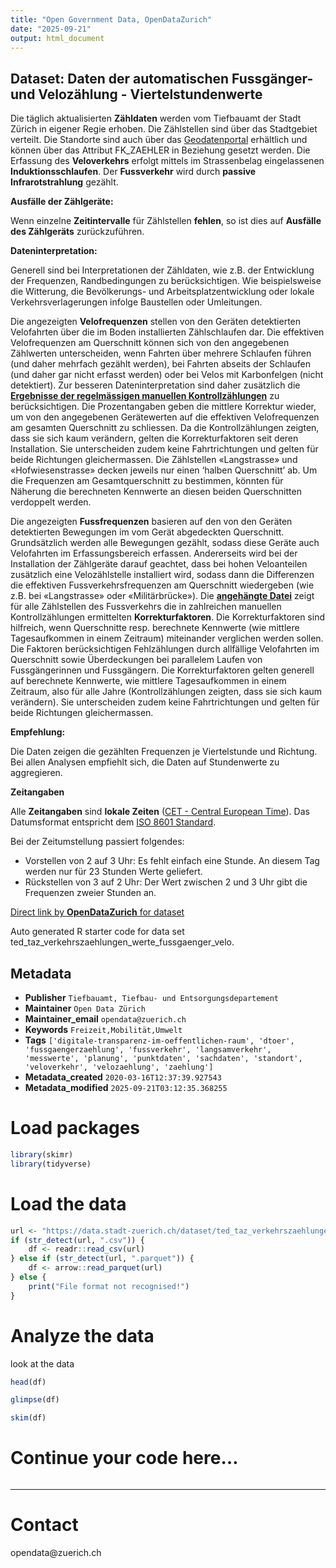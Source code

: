```yaml
---
title: "Open Government Data, OpenDataZurich"
date: "2025-09-21"
output: html_document
---
```


## Dataset: Daten der automatischen Fussgänger- und Velozählung - Viertelstundenwerte


Die täglich aktualisierten **Zähldaten** werden vom Tiefbauamt der Stadt Zürich in eigener Regie erhoben. Die Zählstellen sind über das Stadtgebiet verteilt. Die Standorte sind auch über das [Geodatenportal](https://www.stadt-zuerich.ch/geodaten/download/Standorte_der_automatischen_Fuss__und_Velozaehlungen) erhältlich und können über das Attribut FK_ZAEHLER in Beziehung gesetzt werden. Die Erfassung des **Veloverkehrs** erfolgt mittels im Strassenbelag eingelassenen **Induktionsschlaufen**. Der **Fussverkehr** wird durch **passive Infrarotstrahlung** gezählt. 
		


**Ausfälle der Zählgeräte:** 

Wenn einzelne **Zeitintervalle** für Zählstellen **fehlen**, so ist dies auf **Ausfälle des Zählgeräts** zurückzuführen.

**Dateninterpretation:**

Generell sind bei Interpretationen der Zähldaten, wie z.B. der Entwicklung der Frequenzen, Randbedingungen zu berücksichtigen. Wie beispielsweise die Witterung, die Bevölkerungs- und Arbeitsplatzentwicklung oder lokale Verkehrsverlagerungen infolge Baustellen oder Umleitungen.

Die angezeigten **Velofrequenzen** stellen von den Geräten detektierten Velofahrten über die im Boden installierten Zählschlaufen dar. Die effektiven Velofrequenzen am Querschnitt können sich von den angegebenen Zählwerten unterscheiden, wenn Fahrten über mehrere Schlaufen führen (und daher mehrfach gezählt werden), bei Fahrten abseits der Schlaufen (und daher gar nicht erfasst werden) oder bei Velos mit Karbonfelgen (nicht detektiert). Zur besseren Dateninterpretation sind daher zusätzlich die [**Ergebnisse der regelmässigen manuellen Kontrollzählungen**](https://data.stadt-zuerich.ch/dataset/83ca481f-275c-417b-9598-3902c481e400/resource/f5d31b06-98df-44da-90cb-daf570ba84b1/download/2018_02_19_korrekturfaktoren_vzs_ogd_veloverkehr.pdf) zu berücksichtigen. Die Prozentangaben geben die mittlere Korrektur wieder, um von den angegebenen Gerätewerten auf die effektiven Velofrequenzen am gesamten Querschnitt zu schliessen. Da die Kontrollzählungen zeigten, dass sie sich kaum verändern, gelten die Korrekturfaktoren seit deren Installation. Sie unterscheiden zudem keine Fahrtrichtungen und gelten für beide Richtungen gleichermassen. Die Zählstellen «Langstrasse» und «Hofwiesenstrasse» decken jeweils nur einen 'halben Querschnitt' ab. Um die Frequenzen am Gesamtquerschnitt zu bestimmen, könnten für Näherung die berechneten Kennwerte an diesen beiden Querschnitten verdoppelt werden.

Die angezeigten **Fussfrequenzen** basieren auf den von den Geräten detektierten Bewegungen im vom Gerät abgedeckten Querschnitt. Grundsätzlich werden alle Bewegungen gezählt, sodass diese Geräte auch Velofahrten im Erfassungsbereich erfassen. Andererseits wird bei der Installation der Zählgeräte darauf geachtet, dass bei hohen Veloanteilen zusätzlich eine Velozählstelle installiert wird, sodass dann die Differenzen die effektiven Fussverkehrsfrequenzen am Querschnitt wiedergeben (wie z.B.  bei «Langstrasse» oder «Militärbrücke»). Die [**angehängte Datei**](https://data.stadt-zuerich.ch/dataset/83ca481f-275c-417b-9598-3902c481e400/resource/de6c2881-f53d-42bb-8171-60c6b57cde86/download/2017_11_29_korrekturfaktoren_fzs_ogd_fussverkehr.pdf) zeigt für alle Zählstellen des Fussverkehrs die in zahlreichen manuellen Kontrollzählungen ermittelten **Korrekturfaktoren**. Die Korrekturfaktoren sind hilfreich, wenn Querschnitte resp. berechnete Kennwerte (wie mittlere Tagesaufkommen in einem Zeitraum) miteinander verglichen werden sollen. Die Faktoren berücksichtigen Fehlzählungen durch allfällige Velofahrten im Querschnitt sowie Überdeckungen bei parallelem Laufen von Fussgängerinnen und Fussgängern. Die Korrekturfaktoren gelten generell auf berechnete Kennwerte, wie mittlere Tagesaufkommen in einem Zeitraum, also für alle Jahre (Kontrollzählungen zeigten, dass sie sich kaum verändern). Sie unterscheiden zudem keine Fahrtrichtungen und gelten für beide Richtungen gleichermassen.

**Empfehlung:**

Die Daten zeigen die gezählten Frequenzen je Viertelstunde und Richtung. Bei allen Analysen empfiehlt sich, die Daten auf Stundenwerte zu aggregieren.



**Zeitangaben**

Alle **Zeitangaben** sind **lokale Zeiten** ([CET - Central European Time](http://www.timeanddate.com/time/zones/cet)). Das Datumsformat entspricht dem [ISO 8601 Standard](http://www.w3.org/TR/NOTE-datetime).

Bei der Zeitumstellung passiert folgendes: 

* Vorstellen von 2 auf 3 Uhr: Es fehlt einfach eine Stunde. An diesem Tag werden nur für 23 Stunden Werte geliefert. 
* Rückstellen von 3 auf 2 Uhr: Der Wert zwischen 2 und 3 Uhr gibt die Frequenzen zweier Stunden an.


				



[Direct link by **OpenDataZurich** for dataset](https://data.stadt-zuerich.ch/dataset/ted_taz_verkehrszaehlungen_werte_fussgaenger_velo)

Auto generated R starter code for data set ted_taz_verkehrszaehlungen_werte_fussgaenger_velo.

## Metadata

- **Publisher** `Tiefbauamt, Tiefbau- und Entsorgungsdepartement`
- **Maintainer** `Open Data Zürich`
- **Maintainer_email** `opendata@zuerich.ch`
- **Keywords** `Freizeit,Mobilität,Umwelt`
- **Tags** `['digitale-transparenz-im-oeffentlichen-raum', 'dtoer', 'fussgaengerzaehlung', 'fussverkehr', 'langsamverkehr', 'messwerte', 'planung', 'punktdaten', 'sachdaten', 'standort', 'veloverkehr', 'velozaehlung', 'zaehlung']`
- **Metadata_created** `2020-03-16T12:37:39.927543`
- **Metadata_modified** `2025-09-21T03:12:35.368255`


# Load packages

```r
library(skimr)
library(tidyverse)
```

# Load the data

```r
url <- "https://data.stadt-zuerich.ch/dataset/ted_taz_verkehrszaehlungen_werte_fussgaenger_velo/download/2011_verkehrszaehlungen_werte_fussgaenger_velo.csv"
if (str_detect(url, ".csv")) {
    df <- readr::read_csv(url)
} else if (str_detect(url, ".parquet")) {
    df <- arrow::read_parquet(url)
} else {
    print("File format not recognised!")
}
```

# Analyze the data

look at the data
```r
head(df)
```

```r
glimpse(df)
```

```r
skim(df)
```

# Continue your code here...

```r

```

------------------------------------------------------------------------

# Contact

opendata@zuerich.ch
